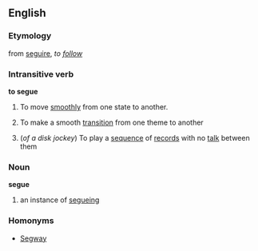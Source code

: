 ==English==
===Etymology===
{{It.}} from [[seguire]], ''to [[follow]]''
===Intransitive verb===
'''to segue'''
# To move [[smoothly]] from one state to another.
#{{music}} To make a smooth [[transition]] from one theme to another
#(''of a disk jockey'') To play a [[sequence]] of [[record]]s with no [[talk]] between them

===Noun===
'''segue'''
# an instance of [[segueing]]

===Homonyms===
*[[Segway]]